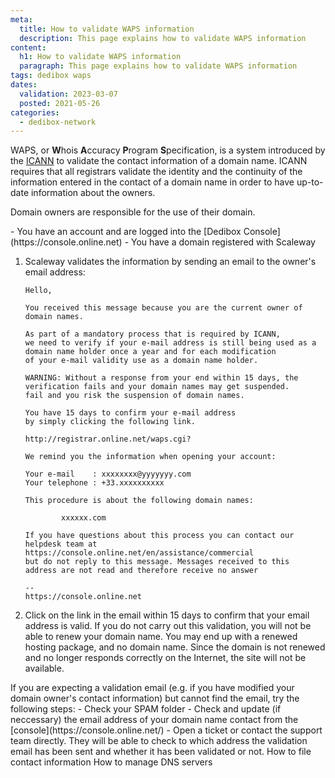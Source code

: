 ```yaml
---
meta:
  title: How to validate WAPS information
  description: This page explains how to validate WAPS information
content:
  h1: How to validate WAPS information
  paragraph: This page explains how to validate WAPS information
tags: dedibox waps 
dates:
  validation: 2023-03-07
  posted: 2021-05-26
categories:
  - dedibox-network
---
```


WAPS, or **W**hois **A**ccuracy **P**rogram **S**pecification, is a system introduced by the [ICANN](https://www.icann.org/) to validate the contact information of a domain name. ICANN requires that all registrars validate the identity and the continuity of the information entered in the contact of a domain name in order to have up-to-date information about the owners.

Domain owners are responsible for the use of their domain.

<Message type="requirement">
  - You have an account and are logged into the [Dedibox Console](https://console.online.net) 
  - You have a domain registered with Scaleway
</Message>

1. Scaleway validates the information by sending an email to the owner's email address:
    ```
    Hello,

    You received this message because you are the current owner of
    domain names.

    As part of a mandatory process that is required by ICANN,
    we need to verify if your e-mail address is still being used as a domain name holder once a year and for each modification 
    of your e-mail validity use as a domain name holder.

    WARNING: Without a response from your end within 15 days, the verification fails and your domain names may get suspended. 
    fail and you risk the suspension of domain names.

    You have 15 days to confirm your e-mail address
    by simply clicking the following link.

    http://registrar.online.net/waps.cgi?

    We remind you the information when opening your account:

    Your e-mail    : xxxxxxxx@yyyyyyy.com
    Your telephone : +33.xxxxxxxxxx

    This procedure is about the following domain names:

            xxxxxx.com

    If you have questions about this process you can contact our
    helpdesk team at https://console.online.net/en/assistance/commercial
    but do not reply to this message. Messages received to this
    address are not read and therefore receive no answer

    --
    https://console.online.net
    ```
2. Click on the link in the email within 15 days to confirm that your email address is valid.
    <Message type="important">
      If you do not carry out this validation, you will not be able to renew your domain name. You may end up with a renewed hosting package, and no domain name. Since the domain is not renewed and no longer responds correctly on the Internet, the site will not be available.
    </Message>

<Message type="tip">
  If you are expecting a validation email (e.g. if you have modified your domain owner's contact information) but cannot find the email, try the following steps:
    - Check your SPAM folder
    - Check and update (if neccessary) the email address of your domain name contact from the [console](https://console.online.net/)
    - Open a ticket or contact the support team directly. They will be able to check to which address the validation email has been sent and whether it has been validated or not.
</Message>

  <Navigation title="See Also">
  <PreviousButton to="/dedibox-network/domains/how-to/file-contact-info/">How to file contact information</PreviousButton>
  <NextButton to="/dedibox-network/domains/how-to/manage-dns-servers/">How to manage DNS servers</NextButton>
</Navigation>
